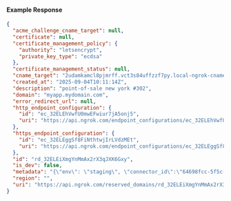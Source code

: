 
#### Example Response

```json
{
  "acme_challenge_cname_target": null,
  "certificate": null,
  "certificate_management_policy": {
    "authority": "letsencrypt",
    "private_key_type": "ecdsa"
  },
  "certificate_management_status": null,
  "cname_target": "2udamkamcl8pjmrff.vct3s84uffzzf7py.local-ngrok-cname.com",
  "created_at": "2025-09-04T10:11:14Z",
  "description": "point-of-sale new york #302",
  "domain": "myapp.mydomain.com",
  "error_redirect_url": null,
  "http_endpoint_configuration": {
    "id": "ec_32ELEhVwfU0mwEFwiur7jA5onj5",
    "uri": "https://api.ngrok.com/endpoint_configurations/ec_32ELEhVwfU0mwEFwiur7jA5onj5"
  },
  "https_endpoint_configuration": {
    "id": "ec_32ELEggSf8FiNthtwjIrLVdzMEt",
    "uri": "https://api.ngrok.com/endpoint_configurations/ec_32ELEggSf8FiNthtwjIrLVdzMEt"
  },
  "id": "rd_32ELEiXmgYnMmAx2rX3qJXK6Gxy",
  "is_dev": false,
  "metadata": "{\"env\": \"staging\", \"connector_id\":\"64698fcc-5f5c-4b63-910e-8669d04bd943\"}",
  "region": "",
  "uri": "https://api.ngrok.com/reserved_domains/rd_32ELEiXmgYnMmAx2rX3qJXK6Gxy"
}
```
